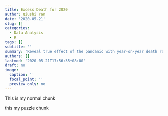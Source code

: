 ```yaml
---
title: Excess Death for 2020
author: Qiushi Yan
date: '2020-05-21'
slug: []
categories:
  - Data Analysis
  - R
tags: []
subtitle: ''
summary: 'Reveal true effect of the pandanic with year-on-year death rates'
authors: []
lastmod: '2020-05-21T17:56:35+08:00'
draft: no
image:
  caption: ''
  focal_point: ''
  preview_only: no
---
```


:::box
This is my normal chunk
:::

:::puzzle
this my puzzle chunk
:::
